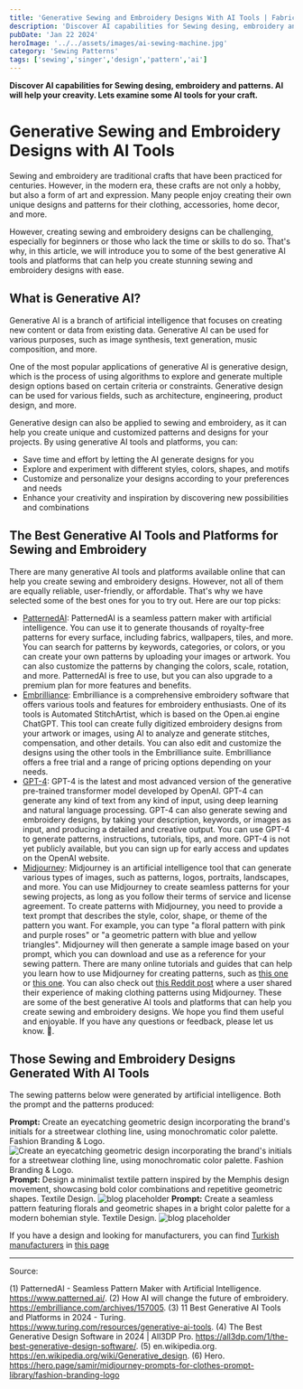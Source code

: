 ```yaml
---
title: 'Generative Sewing and Embroidery Designs With AI Tools | Fabrics Pedia'
description: 'Discover AI capabilities for Sewing desing, embroidery and patterns. AI will help your creavity. Lets examine some AI tools for your craft.'
pubDate: 'Jan 22 2024'
heroImage: '../../assets/images/ai-sewing-machine.jpg'
category: 'Sewing Patterns'
tags: ['sewing','singer','design','pattern','ai']
---
```


**Discover AI capabilities for Sewing desing, embroidery and patterns. AI will help your creavity. Lets examine some AI tools for your craft.**

# Generative Sewing and Embroidery Designs with AI Tools

Sewing and embroidery are traditional crafts that have been practiced for centuries. However, in the modern era, these crafts are not only a hobby, but also a form of art and expression. Many people enjoy creating their own unique designs and patterns for their clothing, accessories, home decor, and more.

However, creating sewing and embroidery designs can be challenging, especially for beginners or those who lack the time or skills to do so. That's why, in this article, we will introduce you to some of the best generative AI tools and platforms that can help you create stunning sewing and embroidery designs with ease.

## What is Generative AI?

Generative AI is a branch of artificial intelligence that focuses on creating new content or data from existing data. Generative AI can be used for various purposes, such as image synthesis, text generation, music composition, and more.

One of the most popular applications of generative AI is generative design, which is the process of using algorithms to explore and generate multiple design options based on certain criteria or constraints. Generative design can be used for various fields, such as architecture, engineering, product design, and more.

Generative design can also be applied to sewing and embroidery, as it can help you create unique and customized patterns and designs for your projects. By using generative AI tools and platforms, you can:

- Save time and effort by letting the AI generate designs for you
- Explore and experiment with different styles, colors, shapes, and motifs
- Customize and personalize your designs according to your preferences and needs
- Enhance your creativity and inspiration by discovering new possibilities and combinations

## The Best Generative AI Tools and Platforms for Sewing and Embroidery

There are many generative AI tools and platforms available online that can help you create sewing and embroidery designs. However, not all of them are equally reliable, user-friendly, or affordable. That's why we have selected some of the best ones for you to try out. Here are our top picks:

- [PatternedAI](https://www.patterned.ai/): PatternedAI is a seamless pattern maker with artificial intelligence. You can use it to generate thousands of royalty-free patterns for every surface, including fabrics, wallpapers, tiles, and more. You can search for patterns by keywords, categories, or colors, or you can create your own patterns by uploading your images or artwork. You can also customize the patterns by changing the colors, scale, rotation, and more. PatternedAI is free to use, but you can also upgrade to a premium plan for more features and benefits.
- [Embrilliance](https://embrilliance.com): Embrilliance is a comprehensive embroidery software that offers various tools and features for embroidery enthusiasts. One of its tools is Automated StitchArtist, which is based on the Open.ai engine ChatGPT. This tool can create fully digitized embroidery designs from your artwork or images, using AI to analyze and generate stitches, compensation, and other details. You can also edit and customize the designs using the other tools in the Embrilliance suite. Embrilliance offers a free trial and a range of pricing options depending on your needs.
- [GPT-4](https://chat.openai.com): GPT-4 is the latest and most advanced version of the generative pre-trained transformer model developed by OpenAI. GPT-4 can generate any kind of text from any kind of input, using deep learning and natural language processing. GPT-4 can also generate sewing and embroidery designs, by taking your description, keywords, or images as input, and producing a detailed and creative output. You can use GPT-4 to generate patterns, instructions, tutorials, tips, and more. GPT-4 is not yet publicly available, but you can sign up for early access and updates on the OpenAI website.
- [Midjourney](https://www.midjourney.com): Midjourney is an artificial intelligence tool that can generate various types of images, such as patterns, logos, portraits, landscapes, and more. You can use Midjourney to create seamless patterns for your sewing projects, as long as you follow their terms of service and license agreement.
To create patterns with Midjourney, you need to provide a text prompt that describes the style, color, shape, or theme of the pattern you want. For example, you can type "a floral pattern with pink and purple roses" or "a geometric pattern with blue and yellow triangles". Midjourney will then generate a sample image based on your prompt, which you can download and use as a reference for your sewing pattern.
There are many online tutorials and guides that can help you learn how to use Midjourney for creating patterns, such as [this one](https://www.youtube.com/watch?v=AIoab0gc_is) or [this one](https://www.youtube.com/watch?v=AIoab0gc_is). You can also check out [this Reddit post](https://www.reddit.com/r/midjourney/comments/ywj1vj/making_clothing_patterns_using_midjourney/) where a user shared their experience of making clothing patterns using Midjourney.
These are some of the best generative AI tools and platforms that can help you create sewing and embroidery designs. We hope you find them useful and enjoyable. If you have any questions or feedback, please let us know. 🙌.

## Those Sewing and Embroidery Designs Generated With AI Tools
The sewing patterns below were generated by artificial intelligence. Both the prompt and the patterns produced:

**Prompt:** Create an eyecatching geometric design incorporating the brand's initials for a streetwear clothing line, using monochromatic color palette. Fashion Branding & Logo.
![Create an eyecatching geometric design incorporating the brand's initials for a streetwear clothing line, using monochromatic color palette. Fashion Branding & Logo.](src/assets/images/eyecatching-geometric-design.webp)
**Prompt:** Design a minimalist textile pattern inspired by the Memphis design movement, showcasing bold color combinations and repetitive geometric shapes. Textile Design.
![blog placeholder](src/assets/images/repetitive-geometric-shapes.webp)
**Prompt:** Create a seamless pattern featuring florals and geometric shapes in a bright color palette for a modern bohemian style. Textile Design.
![blog placeholder](src/assets/images/seamless-pattern-featuring-florals-and-geometric-shapes.webp)

If you have a design and looking for manufacturers, you can find [Turkish manufacturers](http://localhost:4321/post/turkish-textile-fabrics-manufacturers/) in [this page](http://localhost:4321/post/turkish-textile-fabrics-manufacturers/)

-------------------------------------------------

Source:

(1) PatternedAI - Seamless Pattern Maker with Artificial Intelligence. https://www.patterned.ai/.
(2) How AI will change the future of embroidery. https://embrilliance.com/archives/157005.
(3) 11 Best Generative AI Tools and Platforms in 2024 - Turing. https://www.turing.com/resources/generative-ai-tools.
(4) The Best Generative Design Software in 2024 | All3DP Pro. https://all3dp.com/1/the-best-generative-design-software/.
(5) en.wikipedia.org. https://en.wikipedia.org/wiki/Generative_design.
(6) Hero. https://hero.page/samir/midjourney-prompts-for-clothes-prompt-library/fashion-branding-logo
